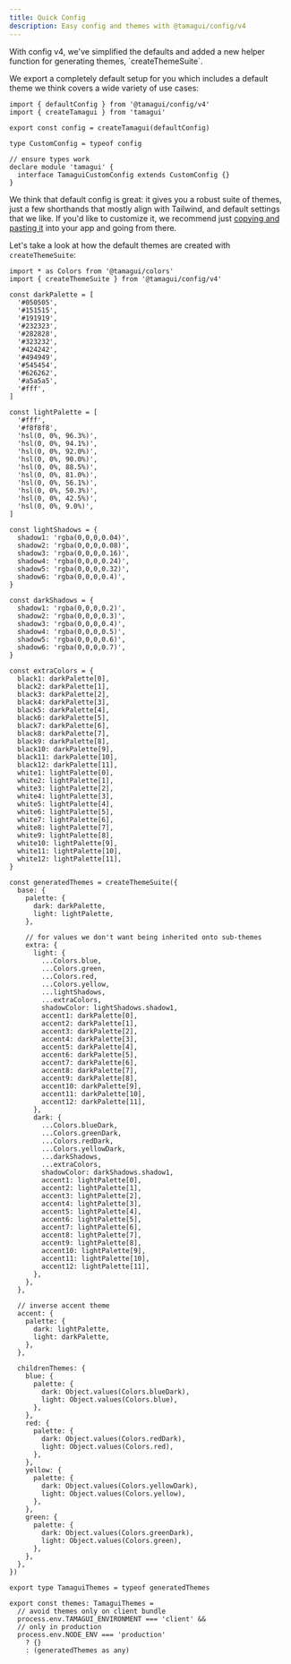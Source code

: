 ```yaml
---
title: Quick Config
description: Easy config and themes with @tamagui/config/v4
---
```


<IntroParagraph>
  With config v4, we've simplified the defaults and added a new helper function for generating themes, `createThemeSuite`.
</IntroParagraph>

We export a completely default setup for you which includes a default theme we think covers a wide variety of use cases:

```tsx fileName="tamagui.config.ts"
import { defaultConfig } from '@tamagui/config/v4'
import { createTamagui } from 'tamagui'

export const config = createTamagui(defaultConfig)

type CustomConfig = typeof config

// ensure types work
declare module 'tamagui' {
  interface TamaguiCustomConfig extends CustomConfig {}
}
```

We think that default config is great: it gives you a robust suite of themes, just a few shorthands that mostly align with Tailwind, and default settings that we like. If you'd like to customize it, we recommend just [copying and pasting it](https://github.com/tamagui/tamagui/blob/5b0c075e92688ac85737fe97c98cd77322f034b0/code/core/config/src/v4.ts) into your app and going from there.

Let's take a look at how the default themes are created with `createThemeSuite`:

```tsx fileName=themes.ts
import * as Colors from '@tamagui/colors'
import { createThemeSuite } from '@tamagui/config/v4'

const darkPalette = [
  '#050505',
  '#151515',
  '#191919',
  '#232323',
  '#282828',
  '#323232',
  '#424242',
  '#494949',
  '#545454',
  '#626262',
  '#a5a5a5',
  '#fff',
]

const lightPalette = [
  '#fff',
  '#f8f8f8',
  'hsl(0, 0%, 96.3%)',
  'hsl(0, 0%, 94.1%)',
  'hsl(0, 0%, 92.0%)',
  'hsl(0, 0%, 90.0%)',
  'hsl(0, 0%, 88.5%)',
  'hsl(0, 0%, 81.0%)',
  'hsl(0, 0%, 56.1%)',
  'hsl(0, 0%, 50.3%)',
  'hsl(0, 0%, 42.5%)',
  'hsl(0, 0%, 9.0%)',
]

const lightShadows = {
  shadow1: 'rgba(0,0,0,0.04)',
  shadow2: 'rgba(0,0,0,0.08)',
  shadow3: 'rgba(0,0,0,0.16)',
  shadow4: 'rgba(0,0,0,0.24)',
  shadow5: 'rgba(0,0,0,0.32)',
  shadow6: 'rgba(0,0,0,0.4)',
}

const darkShadows = {
  shadow1: 'rgba(0,0,0,0.2)',
  shadow2: 'rgba(0,0,0,0.3)',
  shadow3: 'rgba(0,0,0,0.4)',
  shadow4: 'rgba(0,0,0,0.5)',
  shadow5: 'rgba(0,0,0,0.6)',
  shadow6: 'rgba(0,0,0,0.7)',
}

const extraColors = {
  black1: darkPalette[0],
  black2: darkPalette[1],
  black3: darkPalette[2],
  black4: darkPalette[3],
  black5: darkPalette[4],
  black6: darkPalette[5],
  black7: darkPalette[6],
  black8: darkPalette[7],
  black9: darkPalette[8],
  black10: darkPalette[9],
  black11: darkPalette[10],
  black12: darkPalette[11],
  white1: lightPalette[0],
  white2: lightPalette[1],
  white3: lightPalette[2],
  white4: lightPalette[3],
  white5: lightPalette[4],
  white6: lightPalette[5],
  white7: lightPalette[6],
  white8: lightPalette[7],
  white9: lightPalette[8],
  white10: lightPalette[9],
  white11: lightPalette[10],
  white12: lightPalette[11],
}

const generatedThemes = createThemeSuite({
  base: {
    palette: {
      dark: darkPalette,
      light: lightPalette,
    },

    // for values we don't want being inherited onto sub-themes
    extra: {
      light: {
        ...Colors.blue,
        ...Colors.green,
        ...Colors.red,
        ...Colors.yellow,
        ...lightShadows,
        ...extraColors,
        shadowColor: lightShadows.shadow1,
        accent1: darkPalette[0],
        accent2: darkPalette[1],
        accent3: darkPalette[2],
        accent4: darkPalette[3],
        accent5: darkPalette[4],
        accent6: darkPalette[5],
        accent7: darkPalette[6],
        accent8: darkPalette[7],
        accent9: darkPalette[8],
        accent10: darkPalette[9],
        accent11: darkPalette[10],
        accent12: darkPalette[11],
      },
      dark: {
        ...Colors.blueDark,
        ...Colors.greenDark,
        ...Colors.redDark,
        ...Colors.yellowDark,
        ...darkShadows,
        ...extraColors,
        shadowColor: darkShadows.shadow1,
        accent1: lightPalette[0],
        accent2: lightPalette[1],
        accent3: lightPalette[2],
        accent4: lightPalette[3],
        accent5: lightPalette[4],
        accent6: lightPalette[5],
        accent7: lightPalette[6],
        accent8: lightPalette[7],
        accent9: lightPalette[8],
        accent10: lightPalette[9],
        accent11: lightPalette[10],
        accent12: lightPalette[11],
      },
    },
  },

  // inverse accent theme
  accent: {
    palette: {
      dark: lightPalette,
      light: darkPalette,
    },
  },

  childrenThemes: {
    blue: {
      palette: {
        dark: Object.values(Colors.blueDark),
        light: Object.values(Colors.blue),
      },
    },
    red: {
      palette: {
        dark: Object.values(Colors.redDark),
        light: Object.values(Colors.red),
      },
    },
    yellow: {
      palette: {
        dark: Object.values(Colors.yellowDark),
        light: Object.values(Colors.yellow),
      },
    },
    green: {
      palette: {
        dark: Object.values(Colors.greenDark),
        light: Object.values(Colors.green),
      },
    },
  },
})

export type TamaguiThemes = typeof generatedThemes

export const themes: TamaguiThemes =
  // avoid themes only on client bundle
  process.env.TAMAGUI_ENVIRONMENT === 'client' &&
  // only in production
  process.env.NODE_ENV === 'production'
    ? {}
    : (generatedThemes as any)
```

